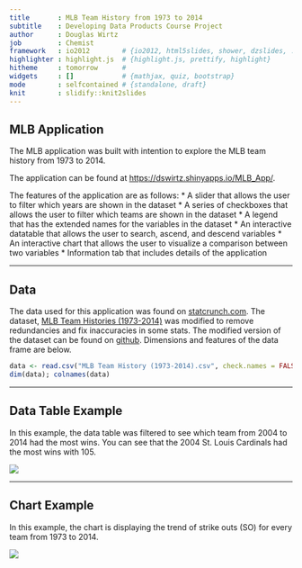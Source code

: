 ```yaml
---
title       : MLB Team History from 1973 to 2014
subtitle    : Developing Data Products Course Project
author      : Douglas Wirtz
job         : Chemist
framework   : io2012        # {io2012, html5slides, shower, dzslides, ...}
highlighter : highlight.js  # {highlight.js, prettify, highlight}
hitheme     : tomorrow      # 
widgets     : []            # {mathjax, quiz, bootstrap}
mode        : selfcontained # {standalone, draft}
knit        : slidify::knit2slides
---
```


## MLB Application

The MLB application was built with intention to explore the MLB team history from 1973 to 2014.

The application can be found at [https://dswirtz.shinyapps.io/MLB_App/](https://dswirtz.shinyapps.io/MLB_App/).

The features of the application are as follows:
* A slider that allows the user to filter which years are shown in the dataset
* A series of checkboxes that allows the user to filter which teams are shown in the dataset
* A legend that has the extended names for the variables in the dataset
* An interactive datatable that allows the user to search, ascend, and descend variables
* An interactive chart that allows the user to visualize a comparison between two variables
* Information tab that includes details of the application

---

## Data

The data used for this application was found on [statcrunch.com](http://www.statcrunch.com).
The dataset, [MLB Team Histories (1973-2014)](http://www.statcrunch.com/5.0/index.php?dataid=1819295) was modified to remove redundancies and fix inaccuracies in some stats. The modified version of the dataset can be found on [github](https://github.com/dswirtz/DevelopingDataProducts). Dimensions and features of the data frame are below.

```r
data <- read.csv("MLB Team History (1973-2014).csv", check.names = FALSE)
dim(data); colnames(data)
```

---  

## Data Table Example

In this example, the data table was filtered to see which team from 2004 to 2014 had the most wins. You can see that the 2004 St. Louis Cardinals had the most wins with 105.

![](./assets/img/DataTable.png)

---

## Chart Example

In this example, the chart is displaying the trend of strike outs (SO) for every team from 1973 to 2014. 

![](./assets/img/Chart.png)




